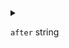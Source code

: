 
<details>
<summary>

`after`  <span class="config-field-type">string</span> 

</summary>

After is executed after the command was run. It is executed also when
the command was interrupted which will set the env variable COMMAND_INTERRUPT
to true as well as when the command errored which will set the error string to
COMMAND_ERROR.

</details>
